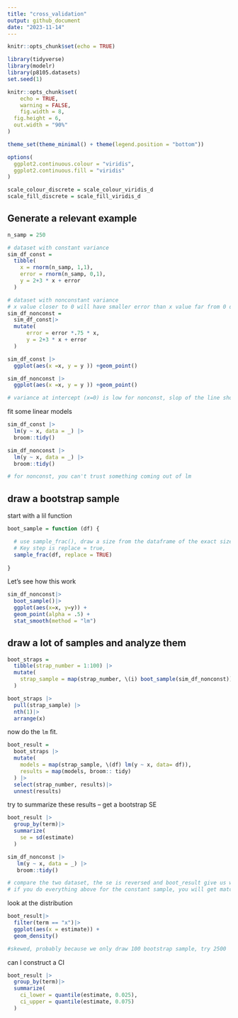 ```yaml
---
title: "cross_validation"
output: github_document
date: "2023-11-14"
---
```


```r
knitr::opts_chunk$set(echo = TRUE)
```

```r
library(tidyverse)
library(modelr)
library(p8105.datasets)
set.seed(1)

knitr::opts_chunk$set(
	echo = TRUE,
	warning = FALSE,
	fig.width = 8, 
  fig.height = 6,
  out.width = "90%"
)

theme_set(theme_minimal() + theme(legend.position = "bottom"))

options(
  ggplot2.continuous.colour = "viridis",
  ggplot2.continuous.fill = "viridis"
)

scale_colour_discrete = scale_colour_viridis_d
scale_fill_discrete = scale_fill_viridis_d
```


## Generate a relevant example 

```r
n_samp = 250

# dataset with constant variance
sim_df_const = 
  tibble(
    x = rnorm(n_samp, 1,1),
    error = rnorm(n_samp, 0,1),
    y = 2+3 * x + error
  )

# dataset with nonconstant variance
# x value closer to 0 will have smaller error than x value far from 0 due to the error equation
sim_df_nonconst = 
  sim_df_const|>
  mutate(
      error = error *.75 * x,
      y = 2+3 * x + error
  )

sim_df_const |>
  ggplot(aes(x =x, y = y )) +geom_point()

sim_df_nonconst |>
  ggplot(aes(x =x, y = y )) +geom_point()

# variance at intercept (x=0) is low for nonconst, slop of the line should be relatively large becuase the tail is loose

```

fit some linear models

```r
sim_df_const |>
  lm(y ~ x, data = _) |>
  broom::tidy()

sim_df_nonconst |>
  lm(y ~ x, data = _) |>
  broom::tidy()

# for nonconst, you can't trust something coming out of lm
```


## draw a bootstrap sample 

start with a lil function 

```r
boot_sample = function (df) {

  # use sample_frac(), draw a size from the dataframe of the exact size of the dataframe
  # Key step is replace = true,
  sample_frac(df, replace = TRUE)
  
}
```

Let's see how this work

```r
sim_df_nonconst|>
  boot_sample()|>
  ggplot(aes(x=x, y=y)) +
  geom_point(alpha = .5) +
  stat_smooth(method = "lm")

```

## draw a lot of samples and analyze them 

```r
boot_straps = 
  tibble(strap_number = 1:100) |>
  mutate(
    strap_sample = map(strap_number, \(i) boot_sample(sim_df_nonconst))
  )

boot_straps |>
  pull(strap_sample) |>
  nth(1)|>
  arrange(x)
```

now do the `lm` fit.

```r
boot_result = 
  boot_straps |>
  mutate(
    models = map(strap_sample, \(df) lm(y ~ x, data= df)),
    results = map(models, broom:: tidy)
  ) |>
  select(strap_number, results)|>
  unnest(results)

```

try to summarize these results -- get a bootstrap SE

```r
boot_result |>
  group_by(term)|>
  summarize(
    se = sd(estimate)
  )

sim_df_nonconst |>
   lm(y ~ x, data = _) |>
   broom::tidy()

# compare the two dataset, the se is reversed and boot_result give us what it should, the intercept should be have smaller se than other x value. 
# if you do everything above for the constant sample, you will get matched/same result
```

look at the distribution 

```r
boot_result|>
  filter(term == "x")|>
  ggplot(aes(x = estimate)) +
  geom_density()

#skewed, probably because we only draw 100 bootstrap sample, try 2500
```


can I construct a CI

```r
boot_result |>
  group_by(term)|>
  summarize(
    ci_lower = quantile(estimate, 0.025),
    ci_upper = quantile(estimate, 0.075)
  )
```


